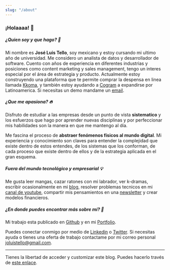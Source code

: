 ```yaml
---
slug: "/about"
---
```


### ¡Holaaaa! 👋 

##### ¿Quien soy y que hago? 🧐

Mi nombre es **José Luis Tello**, soy mexicano y estoy cursando mi ultimo año de universidad. Me considero un analista de datos y desarrollador de software. Cuento con años de experiencia en diferentes industrias y posiciones como content marketing y sales management, tengo un interes especial por el área de estrategia y producto. Actualmente estoy construyendo una plataforma que te permite comprar la despensa en linea llamada [Kkoma](https://github.com/joseluistello/Kkoma-Food), y también estoy ayudando a [Cogram](https://www.cogram.com/) a expandirse por Latinoamerica. Si necesitas un demo mandame un [email](joluistello@gmail.com).

##### ¿Que me apasiona? 🔥

Disfruto de estudiar a las empresas desde un punto de vista **sistematico** y los esfuerzos que hago por aprender nuevas disciplinas y por perfeccionar mis habilidades son la manera en que me mantengo al día. 

Me fascina el proceso de **abstraer fenómenos físicos al mundo digital**. Mi experiencia y conocimiento son claves para entender la complejidad que existe dentro de estos entendes, de los sistemas que los conforman, de cada proceso que existe dentro de ellos y de la estrategia aplicada en el gran esquema.  

##### Fuera del mundo tecnológico y empresarial 💡 

Me gusta leer mangas, cazar ratones con mi labrador, ver k-dramas, escribir ocasionalmente en mi [blog](https://joseluistello.live/), resolver problemas tecnicos en mi [canal de youtube](https://www.youtube.com/channel/UCshLQ0sIzkzHlhnlZN8kiVw), compartir mis pensamientos en una [newsletter](https://simplificandola.substack.com/about?utm_source=menu-dropdown) y crear modelos financieros.

##### ¿En donde puedes encontrar más sobre mí? 👀

Mi trabajo esta publicado en [Github](https://github.com/joseluistello) y en mi [Portfolio](https://joseluistello.github.io/).

Puedes conectar conmigo por medio de [Linkedin](https://www.linkedin.com/in/joseluistello/) o [Twitter](https://twitter.com/jotaele_tello). Si necesitas ayuda o tienes una oferta de trabajo contactame por mi correo personal joluistello@gmail.com.

---

Tienes la libertad de acceder y customizar este blog. Puedes hacerlo través de [este enlace](https://github.com/joseluistello/Blog).



